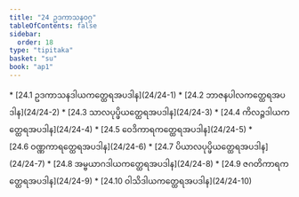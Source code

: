 ```yaml
---
title: "24 ဥဒကာသနဝဂ္ဂ"
tableOfContents: false
sidebar:
  order: 18
type: "tipitaka"
basket: "su"
book: "ap1"
---
```



<DynamicBreadcrumb />



<TableOfContents book="ap1" section="24">
* [24.1 ဥဒကာသနဒါယကတ္ထေရအပဒါန](24/24-1)
* [24.2 ဘာဇနပါလကတ္ထေရအပဒါန](24/24-2)
* [24.3 သာလပုပ္ဖိယတ္ထေရအပဒါန](24/24-3)
* [24.4 ကိလဉ္ဇဒါယကတ္ထေရအပဒါန](24/24-4)
* [24.5 ဝေဒိကာရကတ္ထေရအပဒါန](24/24-5)
* [24.6 ဝဏ္ဏကာရတ္ထေရအပဒါန](24/24-6)
* [24.7 ပိယာလပုပ္ဖိယတ္ထေရအပဒါန](24/24-7)
* [24.8 အမ္ဗယာဂဒါယကတ္ထေရအပဒါန](24/24-8)
* [24.9 ဇဂတိကာရကတ္ထေရအပဒါန](24/24-9)
* [24.10 ဝါသိဒါယကတ္ထေရအပဒါန](24/24-10)
</TableOfContents>